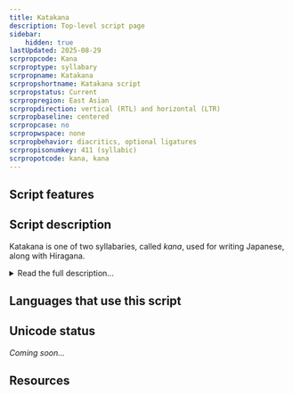 ```yaml
---
title: Katakana
description: Top-level script page
sidebar:
    hidden: true
lastUpdated: 2025-08-29
scrpropcode: Kana
scrproptype: syllabary
scrpropname: Katakana
scrpropshortname: Katakana script
scrpropstatus: Current
scrpropregion: East Asian
scrpropdirection: vertical (RTL) and horizontal (LTR)
scrpropbaseline: centered
scrpropcase: no
scrpropwspace: none
scrpropbehavior: diacritics, optional ligatures
scrpropisonumkey: 411 (syllabic)
scrpropotcode: kana, kana
---
```



## Script features

<ScriptInfo />

## Script description

Katakana is one of two syllabaries, called _kana_, used for writing Japanese, along with Hiragana.

<details>
<summary>Read the full description...</summary>Until the 8th century, Japanese was written using Chinese characters, called _kanji_, on which the shapes of the katakana symbols are based. Modern Japanese texts are commonly written in a mixture of kanji, hiragana and katakana. Katakana is typically used for writing loanwords, onomatopoeic and mimetic words, exclamations, and some specialized scientific terminology. It can also be used to imply a conversational tone, to give emphasis to particular words, or to signal irony or a euphemism. Both hiragana and katakana can be written in small type alongside or above kanji words to indicate the pronunciation or meaning of the kanji.

Katakana is a complete orthography; in principle any spoken Japanese word can be written using the script, although in practice this is rarely done. There are 102 syllables in spoken Japanese, but not all are represented by their own distinct symbol in Katakana writing. There are 48 written symbols, also called _kana_, each representing one mora, essentially a short syllable. Syllables with long vowels count as two morae and are represented in writing by two kana. There are 5 kana for writing independent vowels, 1 for writing the syllabic nasal /n/, and 42 for writing various CV syllables. To enable all 102 spoken syllables to be written using only these 48 symbols, diacritics are used. _Dakuten_ and _nigoriten_ can be added to a character to mark voicing, where it is distinctive, and a small circle _maru_ is written to the upper right of the symbols _ha_, _hi_, _hu_, _he_, and _ho_, to represent _pa_, _pi_, _pu_, _pe_, and _po_. There are no symbols for writing palatalized sounds; instead the _y_ syllables are used in conjunction with _ki_, _si_, _ni_, _hi_, _mi_ and _ri_. So the sound [nja/ña] is written _ni_+_ya_.

Katakana characters are traditionally arranged in the order in which they appear in a short poem called the _iroha_, in which each character occurs only once. However, modern dictionaries use the "fifty-sound order" based on that of the Indic script; vowels are ordered first, then consonants, according to their place and manner of articulation.

Latin question mark, exclamation mark and hyphen are used, along with Japanese (used with both kanji and kana) full stop, comma and quotation marks.

The Japanese language is traditionally written in vertical columns from right to left, but texts are increasingly being written horizontally from left to right also. Spacing is not used between words.
</details>

## Languages that use this script

<WsList script='Kana' wsMax='5' />

## Unicode status

_Coming soon..._

## Resources

<ScriptResources detailSummary='seemore' />


